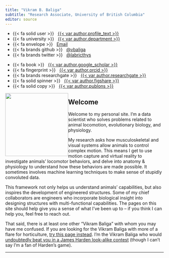 ```yaml
---
title: "Vikram B. Baliga"
subtitle: "Research Associate, University of British Columbia"
editor: source
---
```


::: {.grid .course-details .course-details-smaller}
::: {.g-col-6 .g-col-md-3}
-   {{< fa solid user >}}  
    [{{< var author.profile_text >}}](%7B%7B%3C%20var%20author.department_profile_url%20%3E%7D%7D)
-   {{< fa university >}}  
    [{{< var author.department >}}](%7B%7B%3C%20var%20author.department_url%20%3E%7D%7D)
-   {{< fa envelope >}}   <a href="mailto:{{< var author.email >}}">Email</a>
-   {{< fa brands github >}}  
    [\@vbaliga](%7B%7B%3C%20var%20author.github_url%20%3E%7D%7D)
-   {{< fa brands twitter >}}  
    [\@labricthys](https://www.twitter.com/%7B%7B%3C%20var%20author.twitter%20%3E%7D%7D)
:::

::: {.g-col-6 .g-col-md-3}
-   {{< fa book >}}  
    [{{< var author.google_scholar >}}](%7B%7B%3C%20var%20author.google_scholar_url%20%3E%7D%7D)
-   {{< fa fingerprint >}}  
    [{{< var author.orcid >}}](%7B%7B%3C%20var%20author.orcid_url%20%3E%7D%7D)
-   {{< fa brands researchgate >}}  
    [{{< var author.researchgate >}}](%7B%7B%3C%20var%20author.researchgate_url%20%3E%7D%7D)
-   {{< fa solid spinner >}}  
    [{{< var author.figshare >}}](%7B%7B%3C%20var%20author.figshare_url%20%3E%7D%7D)
-   {{< fa solid copy >}}  
    [{{< var author.publons >}}](%7B%7B%3C%20var%20author.publons_url%20%3E%7D%7D)
:::
:::

![](images/vikram_baliga.jpg){fig-alt="Vikram B. Baliga" style="float:left;"
width="200"}

## Welcome

Welcome to my personal site. I'm a data scientist who solves problems related to
animal locomotion, evolutionary biology, and physiology.

My research asks how musculoskeletal and visual systems allow animals to control
complex motion. This means I get to use motion capture and virtual reality to
investigate animals' locomotor behaviors, and delve into anatomy & physiology to
understand how these behaviors are made possible. It sometimes involves machine
learning techniques to make sense of stupidly convoluted data.

This framework not only helps us understand animals' capabilities, but also
inspires the development of engineered structures. Some of my chief
collaborators are engineers who incorporate biological insight into designing
structures with multi-functional capabilities. The pages on this site should
help give you a sense of what I've been up to -- if you think I can help you,
feel free to reach out.

That said, there is at least one other "Vikram Baliga" with whom you may have me
confused. If you are looking for the Vikram Baliga with more of a flare for
horticulture, [try this page
instead](https://www.podchaser.com/creators/vikram-baliga-107a4YrAy8). I'm the
Vikram Baliga who would [undoubtedly beat you in a James Harden look-alike
contest](/images/James-Harden.jpg) (though I can't say I'm a fan of Harden's
game).

--------------------------------------------------------------------------------
